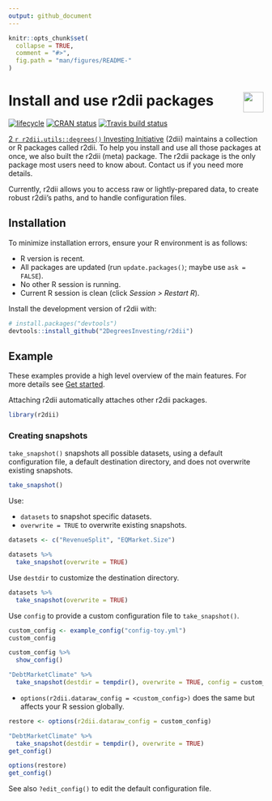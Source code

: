```yaml
---
output: github_document 
---
```

<!-- README.md is generated from README.Rmd. Please edit that file -->

```r
knitr::opts_chunk$set(
  collapse = TRUE,
  comment = "#>",
  fig.path = "man/figures/README-"
)
```

# <img src="https://i.imgur.com/3jITMq8.png" align="right" height=40 /> Install and use r2dii packages

<!-- badges: start -->
[![lifecycle](https://img.shields.io/badge/lifecycle-experimental-orange.svg)](https://www.tidyverse.org/lifecycle/#experimental)
[![CRAN status](https://www.r-pkg.org/badges/version/r2dii)](https://CRAN.R-project.org/package=r2dii)
[![Travis build status](https://travis-ci.org/2DegreesInvesting/r2dii.svg?branch=master)](https://travis-ci.org/2DegreesInvesting/r2dii)
<!-- badges: end -->

[2 `r r2dii.utils::degrees()` Investing Initiative](https://2degrees-investing.org/) (2dii) maintains a collection or R packages called r2dii. To help you install and use all those packages at once, we also built the r2dii (meta) package. The r2dii package is the only package most users need to know about. Contact us if you need more details.

Currently, r2dii allows you to access raw or lightly-prepared data, to create robust r2dii's paths, and to handle configuration files.

## Installation

To minimize installation errors, ensure your R environment is as follows:

* R version is recent.
* All packages are updated (run `update.packages()`; maybe use `ask = FALSE`).
* No other R session is running.
* Current R session is clean (click *Session \> Restart R*).

Install the development version of r2dii with:

```r
# install.packages("devtools")
devtools::install_github("2DegreesInvesting/r2dii")
```

## Example

These examples provide a high level overview of the main features. For more details see [Get started](articles/r2dii.html).

Attaching r2dii automatically attaches other r2dii packages.

```r
library(r2dii)
```

### Creating snapshots

`take_snapshot()` snapshots all possible datasets, using a default configuration file, a default destination directory, and does not overwrite existing snapshots.

```r
take_snapshot()
```

Use:

* `datasets` to snapshot specific datasets.
* `overwrite = TRUE` to overwrite existing snapshots.

```r
datasets <- c("RevenueSplit", "EQMarket.Size")

datasets %>% 
  take_snapshot(overwrite = TRUE)
```

Use `destdir` to customize the destination directory.

```r
datasets %>% 
  take_snapshot(overwrite = TRUE)
```

Use `config` to provide a custom configuration file to `take_snapshot()`.

```r
custom_config <- example_config("config-toy.yml")
custom_config

custom_config %>% 
  show_config()

"DebtMarketClimate" %>% 
  take_snapshot(destdir = tempdir(), overwrite = TRUE, config = custom_config)
```

* `options(r2dii.dataraw_config = <custom_config>)` does the same but affects your R session globally.

```r
restore <- options(r2dii.dataraw_config = custom_config)

"DebtMarketClimate" %>% 
  take_snapshot(destdir = tempdir(), overwrite = TRUE)
get_config()

options(restore)
get_config()
```

See also `?edit_config()` to edit the default configuration file.
